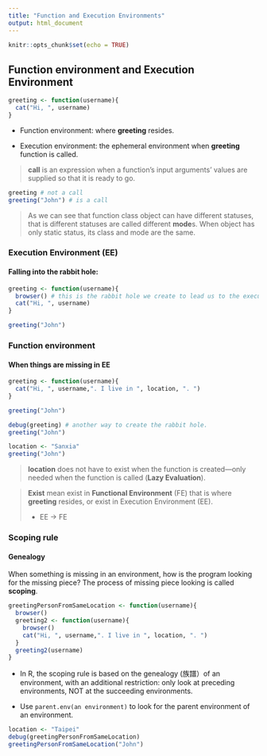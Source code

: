 ```yaml
---
title: "Function and Execution Environments"
output: html_document
---
```


```r
knitr::opts_chunk$set(echo = TRUE)
```

## Function environment and Execution Environment

```r
greeting <- function(username){
  cat("Hi, ", username)
}
```

-   Function environment: where **greeting** resides.

-   Execution environment: the ephemeral environment when **greeting** function is called.

> **call** is an expression when a function's input arguments' values are supplied so that it is ready to go.

```r
greeting # not a call
greeting("John") # is a call
```

> As we can see that function class object can have different statuses, that is different statuses are called different **mode**s. When object has only static status, its class and mode are the same.

### Execution Environment (EE)

#### Falling into the rabbit hole:

```r
greeting <- function(username){
  browser() # this is the rabbit hole we create to lead us to the execution environment world.
  cat("Hi, ", username)
}

```

```r
greeting("John")

```

### Function environment

#### When things are missing in EE

```r
greeting <- function(username){
  cat("Hi, ", username,". I live in ", location, ". ")
}
```

```r
greeting("John")
```

```r
debug(greeting) # another way to create the rabbit hole.
greeting("John")
```

```r
location <- "Sanxia"
greeting("John")

```

> **location** does not have to exist when the function is created---only needed when the function is called (**Lazy Evaluation**).

> **Exist** mean exist in **Functional Environment** (FE) that is where **greeting** resides, or exist in Execution Environment (EE).
>
> -   EE -\> FE

### Scoping rule

#### Genealogy

When something is missing in an environment, how is the program looking for the missing piece? The process of missing piece looking is called **scoping**.

```r
greetingPersonFromSameLocation <- function(username){
  browser()
  greeting2 <- function(username){
    browser()
    cat("Hi, ", username,". I live in ", location, ". ")
  }
  greeting2(username)
}
```

-   In R, the scoping rule is based on the genealogy (族譜）of an environment, with an additional restriction: only look at preceding environments, NOT at the succeeding environments.

-   Use `parent.env(an environment)` to look for the parent environment of an environment.

```r
location <- "Taipei"
debug(greetingPersonFromSameLocation)
greetingPersonFromSameLocation("John")
```
